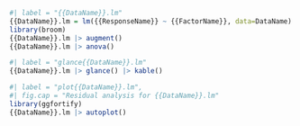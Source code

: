 
```r
#| label = "{{DataName}}.lm"
{{DataName}}.lm = lm({{ResponseName}} ~ {{FactorName}}, data=DataName)
library(broom)
{{DataName}}.lm |> augment()
{{DataName}}.lm |> anova()
```

```r
#| label = "glance{{DataName}}.lm"
{{DataName}}.lm |> glance() |> kable()
```

```r
#| label = "plot{{DataName}}.lm",
#| fig.cap = "Residual analysis for {{DataName}}.lm"
library(ggfortify)
{{DataName}}.lm |> autoplot()
```

